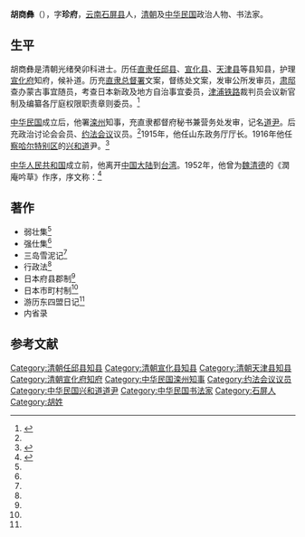 {{Veil|time=2015-09-12T05:16:29+00:00}}
'''胡商彝'''（{{bd|1873年||1953年|}}），字'''珍府'''，[[云南|云南]][[石屏县|石屏县]]人，[[清朝|清朝]]及[[中华民国|中华民国]]政治人物、书法家。

==生平==
胡商彝是清朝光绪癸卯科进士。历任[[直隶|直隶]][[任邱县|任邱县]]、[[宣化县|宣化县]]、[[天津县|天津县]]等县知县，护理[[宣化府_(清朝)|宣化府]]知府，候补道。历充[[直隶总督署|直隶总督署]]文案，督练处文案，发审公所发审员，[[善耆|肃邸]]查办蒙古事宜随员，考查日本新政及地方自治事宜委员，[[津浦铁路|津浦铁路]]裁判员会议新官制及编纂各厅庭权限职责章则委员。<ref name=yf>{{Cite book<!--|和書-->|author =约法会议秘书厅编 |title =约法会议纪录|year = 1915|publisher =约法会议秘书厅|location=北京|isbn =|page=116 }}</ref>

[[中华民国|中华民国]]成立后，他署[[滦州|滦州]]知事，充直隶都督府秘书兼营务处发审，记名[[道尹|道尹]]。后充政治讨论会会员、[[约法会议|约法会议]]议员。<ref name=yf/>1915年，他任山东政务厅厅长。1916年他任[[察哈尔特别区|察哈尔特别区]]的[[兴和道|兴和道]]尹。<ref>{{cite book|title=中华民国时期军政职官志|author=郭卿友主编|publisher=甘肃人民出版社|location=兰州|year=1992}}</ref>

[[中华人民共和国|中华人民共和国]]成立前，他离开[[中国大陆|中国大陆]]到[[台湾|台湾]]。1952年，他曾为[[魏清德|魏清德]]的《潤庵吟草》作序，序文称：<ref>{{Cite web |url=http://catalog.digitalarchives.tw/item/00/59/51/a8.html |title=潤庵吟草序，数位典藏与学习目录，于2012-3-14查阅 |access-date=2012-03-14 |archive-date=2016-03-04 |archive-url=https://web.archive.org/web/20160304090656/http://catalog.digitalarchives.tw/item/00/59/51/a8.html |dead-url=no }}</ref>
{{HideH|潤庵吟草序}}
{{引用|臺灣淪陷五十年，士大夫處積威之下，猶有身羈東海，愾念周京者，已可貴矣。若夫壹志故國文學，以其所得，貢於鄉，聞於外，發為詩歌，而足資興感者，吾於網溪詩集後編外，復得潤庵吟草，讀而序之，其陋未得讀者，不及僭也。[[魏清德|潤庵君]]，當割臺時，正史遷十歲誦古文之年，稍長，又限於地與力與禁例，不克肄業鄒魯，觀廟堂禮器，遂徑入[[臺灣師範學校|臺灣師範學校]]，以植教學相長之基。畢業後，即潛心經傳，汎覽群籍，以補校科所未逮。而於詩致力尤勤，若楚之[[屈原|屈]]，晉之[[陶渊明|陶]]，唐宋之[[李白|李]][[杜甫|杜]][[王维|王]][[孟浩然|孟]][[韩愈|韓]][[苏轼|蘇]]諸大家詩集，罔不參互研求，錚錚佼佼於臺灣吟社間，為一世豪。日本詩人，如[[國分青崖|國分青崖]]、[[上山蔗庵|上山蔗庵]]、[[館森袖海|館森袖海]]、[[久保天隨|久保天隨]]輩，皆耳其名，而折節為嚶鳴交，詩曰：「鼓鐘於宮，聲聞於外」，君其有焉。其所為詩，於跌宕恣肆中，復控縱自如，知其為老於斯道者，雖身世不同，未能盡抒其所懷抱，而故國喬木之思，主文譎諫之意，已涵茹於聲音文字間，而不能自己，所謂得性情之正，而質有其文者，非耶！假令河山無恙，以君之學之志之行，為國宣勤，其裨補詎有量哉？而惜乎僅僅以詩鳴，以詩老也。雖然窮於遇，而富於文，廣於譽，其孰得孰失，必有能辨之者，潤庵自茲遠矣。 [[中華民國|中華民國]]第一壬辰歲上元日 [[雲南|雲南]][[石屏|石屏]]八十遯叟胡商彝拜序，時客[[臺北市|臺北市]][[舒蘭街|舒蘭街]]}}
{{HideF}}

==著作==
*弱壮集<ref name=yf/>
*强仕集<ref name=yf/>
*三岛雪泥记<ref name=yf/>
*行政法<ref name=yf/>
*日本府县郡制<ref name=yf/>
*日本市町村制<ref name=yf/>
*游历东四盟日记<ref name=yf/>
*内省录

==参考文献==
{{reflist}}

{{光緒二十九年癸卯科殿試金榜}}
{{DEFAULTSORT:Hu胡}}
[[Category:清朝任邱县知县|Category:清朝任邱县知县]]
[[Category:清朝宣化县知县|Category:清朝宣化县知县]]
[[Category:清朝天津县知县|Category:清朝天津县知县]]
[[Category:清朝宣化府知府|Category:清朝宣化府知府]]
[[Category:中华民国滦州知事|Category:中华民国滦州知事]]
[[Category:约法会议议员|Category:约法会议议员]]
[[Category:中华民国兴和道道尹|Category:中华民国兴和道道尹]]
[[Category:中华民国书法家|Category:中华民国书法家]]
[[Category:石屏人|Category:石屏人]]
[[Category:胡姓|Category:胡姓]]